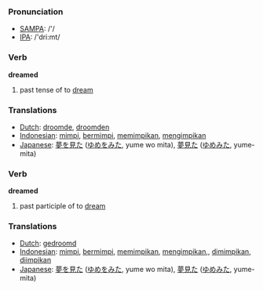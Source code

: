 === Pronunciation ===
*[[w:SAMPA|SAMPA]]: /'/
*[[w:IPA|IPA]]: /'dri:mt/

=== Verb ===

'''dreamed'''

# past tense of to [[dream]]

=== Translations ===
*[[Dutch]]: [[droomde]], [[droomden]]
*[[Indonesian]]: [[mimpi]], [[mimpi|bermimpi]], [[mimpi|memimpikan]], [[impi|mengimpikan]]
*[[Japanese]]: [[夢]]を[[見た]] ([[ゆめ]]を[[みた]], yume wo mita), [[夢見た]] ([[ゆめみた]], yume-mita)

=== Verb ===

'''dreamed'''

# past participle of to [[dream]]

=== Translations ===
*[[Dutch]]: [[gedroomd]]
*[[Indonesian]]: [[mimpi]], [[mimpi|bermimpi]], [[mimpi|memimpikan]], [[impi|mengimpikan]],, [[mimpi|dimimpikan]], [[impi|diimpikan]]
*[[Japanese]]: [[夢]]を[[見た]] ([[ゆめ]]を[[みた]], yume wo mita), [[夢見た]] ([[ゆめみた]], yume-mita)